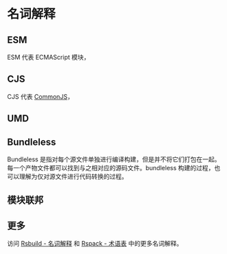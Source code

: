 
# 名词解释

## ESM

ESM 代表 ECMAScript 模块，<ESM />

## CJS

CJS 代表 [CommonJS](https://nodejs.org/api/modules.html#modules-commonjs-modules)，<CJS />

## UMD

<UMD />

## Bundleless

Bundleless 是指对每个源文件单独进行编译构建，但是并不将它们打包在一起。每一个产物文件都可以找到与之相对应的源码文件。bundleless 构建的过程，也可以理解为仅对源文件进行代码转换的过程。

## 模块联邦

<MF />

## 更多

访问 [Rsbuild - 名词解释](https://rsbuild.dev/zh/guide/start/glossary) 和 [Rspack - 术语表](https://rspack.dev/zh/misc/glossary) 中的更多名词解释。
